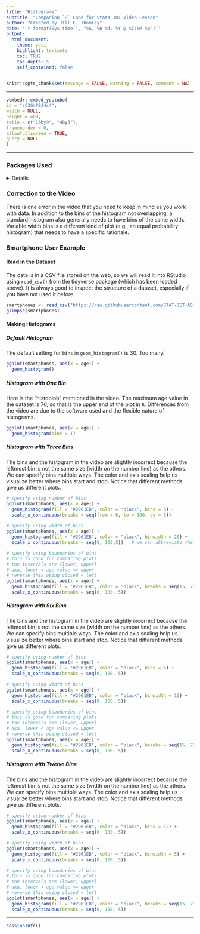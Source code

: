```yaml
---
title: "Histograms"
subtitle: "Companion `R` Code for Stats 101 Video Lesson"
author: "Created by Jill E. Thomley"
date: '`r format(Sys.time(), "%A, %B %d, %Y @ %I:%M %p")`'
output: 
  html_document: 
    theme: yeti
    highlight: textmate
    toc: TRUE
    toc_depth: 5
    self_contained: false
---
```


```r
knitr::opts_chunk$set(message = FALSE, warning = FALSE, comment = NA)
```

***
```r
vembedr::embed_youtube(
id = "zC3GaPBJ4c4",
width = NULL,
height = 400,
ratio = c("16by9", "4by3"),
frameborder = 0,
allowfullscreen = TRUE,
query = NULL
)
```
***

### **Packages Used**

<details>
```r
library(tidyverse)
```
</details>

### **Correction to the Video**

There is one error in the video that you need to keep in mind as you work with data. In addition to the bins of the histogram not overlapping, a standard histogram also generally needs to have bins of the same width. Variable width bins is a different kind of plot (e.g., an equal probability histogram) that needs to have a specific rationale.

### **Smartphone User Example**

#### Read in the Dataset 

The data is in a CSV file stored on the web, so we will read it into RStudio using `read_csv()` from the tidyverse package (which has been loaded above). It is always good to inspect the structure of a dataset, especially if you have not used it before.

```r
smartphones <- read_csv("https://raw.githubusercontent.com/STAT-JET-ASU/Datasets/master/Stats101/stats101smartphones.csv")
glimpse(smartphones)
```

#### Making Histograms

##### Default Histogram

The default setting for `bins` in `geom_histogram()` is 30. Too many!  

```r
ggplot(smartphones, aes(x = age)) +
  geom_histogram()
```

##### Histogram with One Bin

Here is the "histoblob" mentioned in the video. The maximum age value in the dataset is 70, so that is the upper end of the plot in `R`. Differences from the video are due to the software used and the flexible nature of histograms. 

```r
ggplot(smartphones, aes(x = age)) +
  geom_histogram(bins = 1)
```

##### Histogram with Three Bins

The bins and the histogram in the video are slightly incorrect because the leftmost bin is not the same size (width on the number line) as the others. We can specify bins multiple ways. The color and axis scaling help us visualize better where bins start and stop. Notice that different methods give us different plots.

```r
# specify using number of bins
ggplot(smartphones, aes(x = age)) +
  geom_histogram(fill = "#2961EB", color = "black", bins = 3) +
  scale_x_continuous(breaks = seq(from = 0, to = 100, by = 5))

# specify using width of bins
ggplot(smartphones, aes(x = age)) +
  geom_histogram(fill = "#2961EB", color = "black", binwidth = 20) +
  scale_x_continuous(breaks = seq(0, 100,5))   # we can abbreviate the seq code

# specify using boundaries of bins
# this is good for comparing plots
# the intervals are (lower, upper]
# aka, lower < age value <= upper
# reverse this using closed = left
ggplot(smartphones, aes(x = age)) +
  geom_histogram(fill = "#2961EB", color = "black", breaks = seq(15, 75, 20)) +
  scale_x_continuous(breaks = seq(0, 100, 5))
```

##### Histogram with Six Bins

The bins and the histogram in the video are slightly incorrect because the leftmost bin is not the same size (width on the number line) as the others. We can specify bins multiple ways. The color and axis scaling help us visualize better where bins start and stop. Notice that different methods give us different plots.

```r
# specify using number of bins
ggplot(smartphones, aes(x = age)) +
  geom_histogram(fill = "#2961EB", color = "black", bins = 6) +
  scale_x_continuous(breaks = seq(0, 100, 5))

# specify using width of bins
ggplot(smartphones, aes(x = age)) +
  geom_histogram(fill = "#2961EB", color = "black", binwidth = 10) +
  scale_x_continuous(breaks = seq(0, 100, 5))

# specify using boundaries of bins
# this is good for comparing plots
# the intervals are (lower, upper]
# aka, lower < age value <= upper
# reverse this using closed = left
ggplot(smartphones, aes(x = age)) +
  geom_histogram(fill = "#2961EB", color = "black", breaks = seq(15, 75, 10)) +
  scale_x_continuous(breaks = seq(0, 100, 5))
```

##### Histogram with Twelve Bins

The bins and the histogram in the video are slightly incorrect because the leftmost bin is not the same size (width on the number line) as the others. We can specify bins multiple ways. The color and axis scaling help us visualize better where bins start and stop. Notice that different methods give us different plots.

```r
# specify using number of bins
ggplot(smartphones, aes(x = age)) +
  geom_histogram(fill = "#2961EB", color = "black", bins = 12) +
  scale_x_continuous(breaks = seq(0, 100, 5))

# specify using width of bins
ggplot(smartphones, aes(x = age)) +
  geom_histogram(fill = "#2961EB", color = "black", binwidth = 5) +
  scale_x_continuous(breaks = seq(0, 100, 5))

# specify using boundaries of bins
# this is good for comparing plots
# the intervals are (lower, upper]
# aka, lower < age value <= upper
# reverse this using closed = left
ggplot(smartphones, aes(x = age)) +
  geom_histogram(fill = "#2961EB", color = "black", breaks = seq(15, 75, 5)) +
  scale_x_continuous(breaks = seq(0, 100, 5))
```

***
```r
sessionInfo()
```
